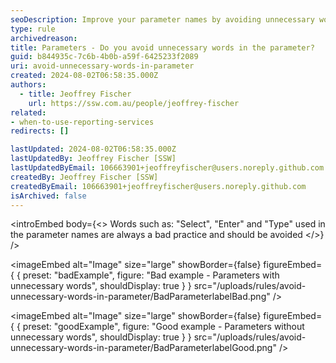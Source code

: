 ```yaml
---
seoDescription: Improve your parameter names by avoiding unnecessary words like "Select" or "Enter" for clearer and more efficient data processing.
type: rule
archivedreason:
title: Parameters - Do you avoid unnecessary words in the parameter?
guid: b844935c-7c6b-4b0b-a59f-6425233f2089
uri: avoid-unnecessary-words-in-parameter
created: 2024-08-02T06:58:35.000Z
authors:
  - title: Jeoffrey Fischer
    url: https://ssw.com.au/people/jeoffrey-fischer
related:
- when-to-use-reporting-services
redirects: []

lastUpdated: 2024-08-02T06:58:35.000Z
lastUpdatedBy: Jeoffrey Fischer [SSW]
lastUpdatedByEmail: 106663901+jeoffreyfischer@users.noreply.github.com
createdBy: Jeoffrey Fischer [SSW]
createdByEmail: 106663901+jeoffreyfischer@users.noreply.github.com
isArchived: false
---
```


<introEmbed
  body={<>
Words such as: "Select", "Enter" and "Type" used in the parameter names are always a bad practice and should be avoided
  </>}
/>

<imageEmbed
  alt="Image"
  size="large"
  showBorder={false}
  figureEmbed={ {
    preset: "badExample",
    figure: "Bad example - Parameters with unnecessary words",
    shouldDisplay: true
  } }
  src="/uploads/rules/avoid-unnecessary-words-in-parameter/BadParameterlabelBad.png"
/>


<imageEmbed
  alt="Image"
  size="large"
  showBorder={false}
  figureEmbed={ {
    preset: "goodExample",
    figure: "Good example - Parameters without unnecessary words",
    shouldDisplay: true
  } }
  src="/uploads/rules/avoid-unnecessary-words-in-parameter/BadParameterlabelGood.png"
/>
